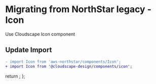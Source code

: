 
<Meta title="Migration/Icon" />

# Migrating from NorthStar legacy - Icon

Use <Link href='https://cloudscape.design/components/icon' target='_blank' external>Cloudscape Icon component</Link>

## Update Import

```diff
- import Icon from 'aws-northstar/components/Icon';
+ import Icon from '@cloudscape-design/components/icon';
```

  return <SyntaxHighlighter/>;
};